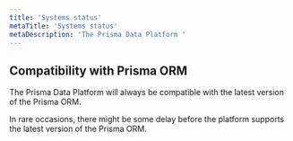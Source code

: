 ```yaml
---
title: 'Systems status'
metaTitle: 'Systems status'
metaDescription: 'The Prisma Data Platform '
---
```


## Compatibility with Prisma ORM

The Prisma Data Platform will always be compatible with the latest version of the Prisma ORM.

In rare occasions, there might be some delay before the platform supports the latest version of the Prisma ORM.
